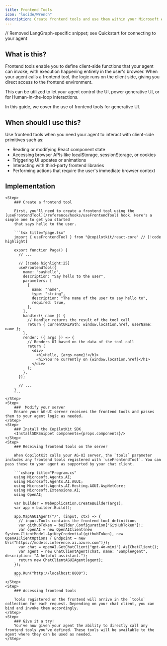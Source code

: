 ```yaml
---
title: Frontend Tools
icon: "lucide/Wrench"
description: Create frontend tools and use them within your Microsoft Agent Framework agent.
---
```

// Removed LangGraph-specific snippet; see Quickstart for connecting to your agent

<IframeSwitcher
  id="frontend-tools-example"
  exampleUrl="https://feature-viewer.copilotkit.ai/langgraph/feature/agentic_chat?sidebar=false&chatDefaultOpen=false"
  codeUrl="https://feature-viewer.copilotkit.ai/langgraph/feature/agentic_chat?view=code&sidebar=false&codeLayout=tabs"
  exampleLabel="Demo"
  codeLabel="Code"
  height="700px"
/>

## What is this?
Frontend tools enable you to define client-side functions that your agent can invoke, with execution happening entirely in the user's browser. When your agent calls a frontend tool,
the logic runs on the client side, giving you direct access to the frontend environment.

This can be utilized to let your agent control the UI, power generative UI, or for Human-in-the-loop interactions.

In this guide, we cover the use of frontend tools for generative UI.

## When should I use this?
Use frontend tools when you need your agent to interact with client-side primitives such as:
- Reading or modifying React component state
- Accessing browser APIs like localStorage, sessionStorage, or cookies
- Triggering UI updates or animations
- Interacting with third-party frontend libraries
- Performing actions that require the user's immediate browser context

## Implementation

<Steps>
    

    <Step>
        ### Create a frontend tool

        First, you'll need to create a frontend tool using the [useFrontendTool](/reference/hooks/useFrontendTool) hook. Here's a simple one to get you started
        that says hello to the user.

        ```tsx title="page.tsx"
        import { useFrontendTool } from "@copilotkit/react-core" // [!code highlight]

        export function Page() {
          // ...

          // [!code highlight:25]
          useFrontendTool({
            name: "sayHello",
            description: "Say hello to the user",
            parameters: [
              {
                name: "name",
                type: "string",
                description: "The name of the user to say hello to",
                required: true,
              },
            ],
            handler({ name }) {
              // Handler returns the result of the tool call
              return { currentURLPath: window.location.href, userName: name };
            },
            render: ({ args }) => {
              // Renders UI based on the data of the tool call
              return (
                <div>
                  <h1>Hello, {args.name}!</h1>
                  <h1>You're currently on {window.location.href}</h1>
                </div>
              );
            },
          });

          // ...
        }
        ```
    </Step>
    <Step>
        ###  Modify your server
        Ensure your AG-UI server receives the frontend tools and passes them to your agent logic as needed.
    </Step>
    <Step>
        ### Install the CopilotKit SDK
        <InstallSDKSnippet components={props.components}/>
    </Step>
    <Step>
        ### Receiving frontend tools on the server

        When CopilotKit calls your AG-UI server, the `tools` parameter includes any frontend tools registered with `useFrontendTool`. You can pass these to your agent as supported by your chat client.

        ```csharp title="Program.cs"
        using Microsoft.Agents.AI;
        using Microsoft.Agents.AI.AGUI;
        using Microsoft.Agents.AI.Hosting.AGUI.AspNetCore;
        using Microsoft.Extensions.AI;
        using OpenAI;

        var builder = WebApplication.CreateBuilder(args);
        var app = builder.Build();

        app.MapAGUIAgent("/", (input, ctx) => {
          // input.Tools contains the frontend tool definitions
          var githubToken = builder.Configuration["GitHubToken"]!;
          var openAI = new OpenAIClient(new System.ClientModel.ApiKeyCredential(githubToken), new OpenAIClientOptions { Endpoint = new Uri("https://models.inference.ai.azure.com")});
          var chat = openAI.GetChatClient("gpt-4o-mini").AsIChatClient();
          var agent = new ChatClientAgent(chat, name: "SampleAgent", description: "A helpful assistant.");
          return new ChatClientAGUIAgent(agent);
        });

        app.Run("http://localhost:8000");
        ```
    </Step>
    <Step>
        ### Accessing frontend tools

        Tools registered on the frontend will arrive in the `tools` collection for each request. Depending on your chat client, you can bind and invoke them accordingly.
    </Step>
    <Step>
        ### Give it a try!
        You've now given your agent the ability to directly call any frontend tools you've defined. These tools will be available to the agent where they can be used as needed.
    </Step>
</Steps>
